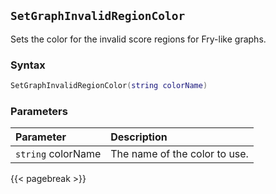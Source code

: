## `SetGraphInvalidRegionColor`

Sets the color for the invalid score regions for Fry-like graphs.

### Syntax {-}

``` .lua
SetGraphInvalidRegionColor(string colorName)
```


### Parameters {-}

**Parameter** | **Description**
| :-- | :-- |
|`string` colorName | The name of the color to use. |

{{< pagebreak >}}